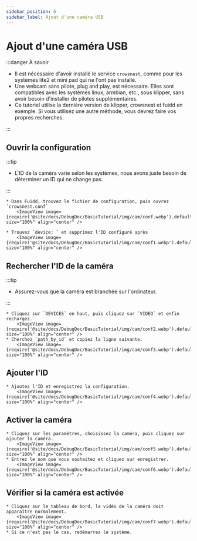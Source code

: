 ```yaml
---
sidebar_position: 6
sidebar_label: Ajout d'une caméra USB
---
```


# Ajout d'une caméra USB


:::danger À savoir

* Il est nécessaire d'avoir installé le service `crowsnest`, comme pour les systèmes lite2 et mini pad qui ne l'ont pas installé.
* Une webcam sans pilote, plug and play, est nécessaire. Elles sont compatibles avec les systèmes linux, armbian, etc., sous klipper, sans avoir besoin d'installer de pilotes supplémentaires.
* Ce tutoriel utilise la dernière version de klipper, crowsnest et fuidd en exemple. Si vous utilisez une autre méthode, vous devrez faire vos propres recherches.

:::

## Ouvrir la configuration

:::tip

* L'ID de la caméra varie selon les systèmes, nous avons juste besoin de déterminer un ID qui ne change pas.

:::

    * Dans Fuidd, trouvez le fichier de configuration, puis ouvrez `crowsnest.conf`
        <ImageView image={require('@site/docs/DebugDoc/BasicTutorial/img/cam/conf.webp').default} size="100%" align="center" />

    * Trouvez `device: ` et supprimez l'ID configuré après
        <ImageView image={require('@site/docs/DebugDoc/BasicTutorial/img/cam/conf1.webp').default} size="100%" align="center" />

## Rechercher l'ID de la caméra

:::tip

* Assurez-vous que la caméra est branchée sur l'ordinateur.

:::

    * Cliquez sur `DEVICES` en haut, puis cliquez sur `VIDEO` et enfin rechargez.
        <ImageView image={require('@site/docs/DebugDoc/BasicTutorial/img/cam/conf2.webp').default} size="100%" align="center" />
    * Cherchez `path_by_id` et copiez la ligne suivante.
        <ImageView image={require('@site/docs/DebugDoc/BasicTutorial/img/cam/conf3.webp').default} size="100%" align="center" />

## Ajouter l'ID

    * Ajoutez l'ID et enregistrez la configuration.
        <ImageView image={require('@site/docs/DebugDoc/BasicTutorial/img/cam/conf4.webp').default} size="100%" align="center" />

## Activer la caméra

    * Cliquez sur les paramètres, choisissez la caméra, puis cliquez sur ajouter la caméra.
        <ImageView image={require('@site/docs/DebugDoc/BasicTutorial/img/cam/conf5.webp').default} size="100%" align="center" />
    * Entrez le nom que vous souhaitez et cliquez sur enregistrer.
        <ImageView image={require('@site/docs/DebugDoc/BasicTutorial/img/cam/conf6.webp').default} size="100%" align="center" />

## Vérifier si la caméra est activée

    * Cliquez sur le tableau de bord, la vidéo de la caméra doit apparaître normalement.
        <ImageView image={require('@site/docs/DebugDoc/BasicTutorial/img/cam/conf7.webp').default} size="100%" align="center" />
    * Si ce n'est pas le cas, redémarrez le système.
       